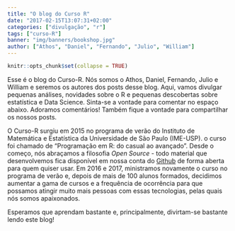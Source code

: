 ```yaml
---
title: "O blog do Curso R"
date: "2017-02-15T13:07:31+02:00"
categories: ["divulgação", "r"]
tags: ["curso-R"]
banner: "img/banners/bookshop.jpg"
author: ["Athos", "Daniel", "Fernando", "Julio", "William"]
---
```


```r
knitr::opts_chunk$set(collapse = TRUE)
```

Esse é o blog do Curso-R. Nós somos o Athos, Daniel, Fernando, Julio e William e 
seremos os autores dos posts desse blog. Aqui, vamos divulgar pequenas análises, 
novidades sobre o R e pequenas descobertas sobre estatística e Data Science. 
Sinta-se a vontade para comentar no espaço abaixo. Adoramos comentários! Também 
fique a vontade para compartilhar os nossos posts.

O Curso-R surgiu em 2015 no programa de verão do Instituto de 
Matemática e Estatística da Universidade de São Paulo (IME-USP). o curso foi chamado de
"Programação em R: do casual ao avançado". Desde o começo, nós abraçamos a filosofia
*Open Source* - todo material que desenvolvemos fica disponível em nossa conta do 
[Github](https://github.com/curso-r/) de forma aberta para quem quiser usar. 
Em 2016 e 2017, ministramos novamente o curso no programa de verão e, depois de mais de 100 alunos formados, decidimos aumentar a gama de cursos e a frequência de ocorrência para que possamos atingir muito mais pessoas com essas tecnologias, pelas quais nós somos apaixonados.

Esperamos que aprendam bastante e, principalmente, divirtam-se bastante lendo este blog!



